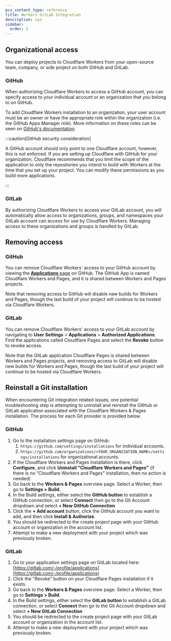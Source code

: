 ```yaml
---
pcx_content_type: reference
title: Workers GitLab Integration
description: xyz
sidebar:
  order: 2
---
```


## Organizational access

You can deploy projects to Cloudflare Workers from your open-source team, company, or side project on both GitHub and GitLab.

### GitHub

When authorizing Cloudflare Workers to access a GitHub account, you can specify access to your individual account or an organization that you belong to on GitHub.

To add Cloudflare Workers installation to an organization, your user account must be an owner or have the appropriate role within the organization (i.e. the GitHub Apps Manager role). More information on these roles can be seen on [GitHub's documentation](https://docs.github.com/en/organizations/managing-peoples-access-to-your-organization-with-roles/roles-in-an-organization#github-app-managers).

:::caution[GitHub security consideration]

A GitHub account should only point to one Cloudflare account, however, this is not enforced. If you are setting up Cloudflare with GitHub for your organization, Cloudflare recommends that you limit the scope of the application to only the repositories you intend to build with Workers at the time that you set up your project. You can modify these permissions as you build more applications.

:::

### GitLab

By authorizing Cloudflare Workers to access your GitLab account, you will automatically allow access to organizations, groups, and namespaces your GitLab account can access for use by Cloudflare Workers. Managing access to these organizations and groups is handled by GitLab.

## Removing access

### GitHub

You can remove Cloudflare Workers' access to your GitHub account by viewing the [**Applications** page](https://github.com/settings/installations) on GitHub. The GitHub App is named Cloudflare Workers and Pages, and it is shared between Workers and Pages projects.

Note that removing access to GitHub will disable new builds for Workers and Pages, though the last build of your project will continue to be hosted via Cloudflare Workers.

### GitLab

You can remove Cloudflare Workers' access to your GitLab account by navigating to **User Settings** > **Applications** > **Authorized Applications**. Find the applications called Cloudflare Pages and select the **Revoke** button to revoke access.

Note that the GitLab application Cloudflare Pages is shared between Workers and Pages projects, and removing access to GitLab will disable new builds for Workers and Pages, though the last build of your project will continue to be hosted via Cloudflare Workers.

## Reinstall a Git installation

When encountering Git integration related issues, one potential troubleshooting step is attempting to uninstall and reinstall the GitHub or GitLab application associated with the Cloudflare Workers & Pages installation. The process for each Git provider is provided below.

### GitHub

1. Go to the installation settings page on GitHub:
   1. `https://github.com/settings/installations` for individual accounts.
   2. `https://github.com/organizations/<YOUR_ORGANIZATION_NAME>/settings/installations` for organizational accounts.
2. If the Cloudflare Workers and Pages installation is there, click **Configure**, and click **Uninstall "Cloudflare Workers and Pages"** (if there is no "Cloudflare Workers and Pages" installation, then no action is needed)
3. Go back to the **Workers & Pages** overview page. Select a Worker, then go to **Settings > Build**.
4. In the Build settings, either select the **GitHub button** to establish a GitHub connection, or select **Connect** then go to the Git Account dropdown and select **+ New GitHub Connection**
5. Click the **+ Add account** button, click the GitHub account you want to add, and then click **Install & Authorize**.
6. You should be redirected to the create project page with your GitHub account or organization in the account list.
7. Attempt to make a new deployment with your project which was previously broken.

### GitLab

1. Go to your application settings page on GitLab located here: [https://gitlab.com/-/profile/applications](https://gitlab.com/-/profile/applications)
2. Click the "Revoke" button on your Cloudflare Pages installation if it exists.
3. Go back to the **Workers & Pages** overview page. Select a Worker, then go to **Settings > Build**.
4. In the Build settings, either select the **GitLab button** to establish a GitLab connection, or select **Connect** then go to the Git Account dropdown and select **+ New GitLab Connection**
5. You should be redirected to the create project page with your GitLab account or organization in the account list.
6. Attempt to make a new deployment with your project which was previously broken.

